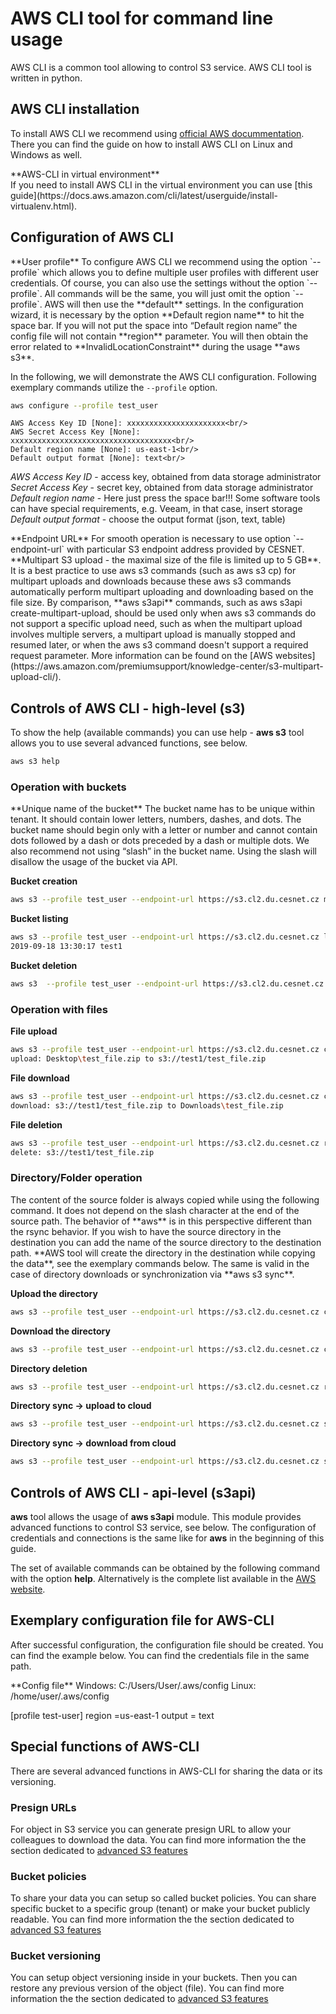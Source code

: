 
# AWS CLI tool for command line usage

AWS CLI is a common tool allowing to control S3 service. AWS CLI tool is written in python.

## AWS CLI installation

To install AWS CLI we recommend using [official AWS docummentation](https://docs.aws.amazon.com/cli/latest/userguide/getting-started-install.html). There you can find the guide on how to install AWS CLI on Linux and Windows as well.

<Callout type="info" emoji="ℹ️">
**AWS-CLI in virtual environment**<br/>
If you need to install AWS CLI in the virtual environment you can use [this guide](https://docs.aws.amazon.com/cli/latest/userguide/install-virtualenv.html).
</Callout>

## Configuration of AWS CLI

<Callout type="info" emoji="ℹ️">
**User profile**
To configure AWS CLI we recommend using the option `--profile` which allows you to define multiple user profiles with different user credentials. Of course, you can also use the settings without the option `--profile`. All commands will be the same, you will just omit the option `--profile`. AWS will then use the **default** settings.
</Callout>

<Callout type="warning" emoji="⚠️">
In the configuration wizard, it is necessary by the option **Default region name** to hit the space bar. If you will not put the space into “Default region name” the config file will not contain **region** parameter. You will then obtain the error related to **InvalidLocationConstraint** during the usage **aws s3**.
</Callout>

In the following, we will demonstrate the AWS CLI configuration. Following exemplary commands utilize the `--profile` option.

```bash
aws configure --profile test_user
```

    AWS Access Key ID [None]: xxxxxxxxxxxxxxxxxxxxxx<br/>
    AWS Secret Access Key [None]: xxxxxxxxxxxxxxxxxxxxxxxxxxxxxxxxxxxx<br/>
    Default region name [None]: us-east-1<br/>
    Default output format [None]: text<br/>

_AWS Access Key ID_ - access key, obtained from data storage administrator<br/>
_Secret Access Key_ - secret key, obtained from data storage administrator<br/>
_Default region name_ - Here just press the space bar!!! Some software tools can have special requirements, e.g. Veeam, in that case, insert storage<br/>
_Default output format_ - choose the output format (json, text, table)<br/>

<Callout type="info" emoji="ℹ️">
**Endpoint URL**
For smooth operation is necessary to use option `--endpoint-url` with particular S3 endpoint address provided by CESNET.
</Callout>

<Callout type="warning" emoji="⚠️">
**Multipart S3 upload - the maximal size of the file is limited up to 5 GB**. It is a best practice to use aws s3 commands (such as aws s3 cp) for multipart uploads and downloads because these aws s3 commands automatically perform multipart uploading and downloading based on the file size. By comparison, **aws s3api** commands, such as aws s3api create-multipart-upload, should be used only when aws s3 commands do not support a specific upload need, such as when the multipart upload involves multiple servers, a multipart upload is manually stopped and resumed later, or when the aws s3 command doesn't support a required request parameter. More information can be found on the [AWS websites](https://aws.amazon.com/premiumsupport/knowledge-center/s3-multipart-upload-cli/).
</Callout>

## Controls of AWS CLI - high-level (s3)

To show the help (available commands) you can use help - **aws s3** tool allows you to use several advanced functions, see below.

```bash
aws s3 help
```

### Operation with buckets

<Callout type="info" emoji="ℹ️">
**Unique name of the bucket**
The bucket name has to be unique within tenant. It should contain lower letters, numbers, dashes, and dots. The bucket name should begin only with a letter or number and cannot contain dots followed by a dash or dots preceded by a dash or multiple dots. We also recommend not using “slash” in the bucket name. Using the slash will disallow the usage of the bucket via API.
</Callout>

**Bucket creation**

```bash    
aws s3 --profile test_user --endpoint-url https://s3.cl2.du.cesnet.cz mb s3://test1
```

**Bucket listing**

```bash
aws s3 --profile test_user --endpoint-url https://s3.cl2.du.cesnet.cz ls
2019-09-18 13:30:17 test1
```
**Bucket deletion**

```bash
aws s3  --profile test_user --endpoint-url https://s3.cl2.du.cesnet.cz rb s3://test1
```

### Operation with files
**File upload**

```bash
aws s3 --profile test_user --endpoint-url https://s3.cl2.du.cesnet.cz cp C:/Users/User/Desktop/test_file.zip s3://test1
upload: Desktop\test_file.zip to s3://test1/test_file.zip
```

**File download**

```bash
aws s3 --profile test_user --endpoint-url https://s3.cl2.du.cesnet.cz cp s3://test1/test_file.zip C:\Users\User\Downloads\
download: s3://test1/test_file.zip to Downloads\test_file.zip
```

**File deletion**

```bash
aws s3 --profile test_user --endpoint-url https://s3.cl2.du.cesnet.cz rm s3://test1/test_file.zip 
delete: s3://test1/test_file.zip
```

### Directory/Folder operation

<Callout type="info" emoji="ℹ️">
The content of the source folder is always copied while using the following command. It does not depend on the slash character at the end of the source path. The behavior of **aws** is in this perspective different than the rsync behavior. If you wish to have the source directory in the destination you can add the name of the source directory to the destination path. **AWS tool will create the directory in the destination while copying the data**, see the exemplary commands below. The same is valid in the case of directory downloads or synchronization via **aws s3 sync**.
</Callout>

**Upload the directory**

```bash
aws s3 --profile test_user --endpoint-url https://s3.cl2.du.cesnet.cz cp C:\Users\User\Desktop\test_dir  s3://test1/test_dir/ --recursive
```

**Download the directory**

```bash
aws s3 --profile test_user --endpoint-url https://s3.cl2.du.cesnet.cz cp s3://test1/test_dir C:\Users\User\Downloads\test_dir\ --recursive
```

**Directory deletion**

```bash
aws s3 --profile test_user --endpoint-url https://s3.cl2.du.cesnet.cz rm s3://test1/test_dir --recursive
```

**Directory sync -> upload to cloud**

```bash
aws s3 --profile test_user --endpoint-url https://s3.cl2.du.cesnet.cz sync C:\Users\User\Desktop\test_sync  s3://test1/test_sync/
```

**Directory sync -> download from cloud**
```bash
aws s3 --profile test_user --endpoint-url https://s3.cl2.du.cesnet.cz sync s3://test1/test_sync/ C:\Users\User\Downloads\test_sync
```

## Controls of AWS CLI - api-level (s3api)

**aws** tool allows the usage of **aws s3api** module. This module provides advanced functions to control S3 service, see below. The configuration of credentials and connections is the same like for **aws** in the beginning of this guide.

The set of available commands can be obtained by the following command with the option **help**. Alternatively is the complete list available in the [AWS website](https://docs.aws.amazon.com/cli/latest/reference/s3api/index.html).

## Exemplary configuration file for AWS-CLI
After successful configuration, the configuration file should be created. You can find the example below. You can find the credentials file in the same path.

<Callout type="info" emoji="ℹ️">
  **Config file**
Windows: C:/Users/User/.aws/config
Linux:   /home/user/.aws/config

[profile test-user]
region =us-east-1
output = text
</Callout>

## Special functions of AWS-CLI
There are several advanced functions in AWS-CLI for sharing the data or its versioning.

### Presign URLs
For object in S3 service you can generate presign URL to allow your colleagues to download the data. You can find more information the the section dedicated to [advanced S3 features](s3-features.mdx)

### Bucket policies
To share your data you can setup so called bucket policies. You can share specific bucket to a specific group (tenant) or make your bucket publicly readable. You can find more information the the section dedicated to [advanced S3 features](s3-features.mdx)

### Bucket versioning
You can setup object versioning inside in your buckets. Then you can restore any previous version of the object (file). You can find more information the the section dedicated to [advanced S3 features](s3-features.mdx)

